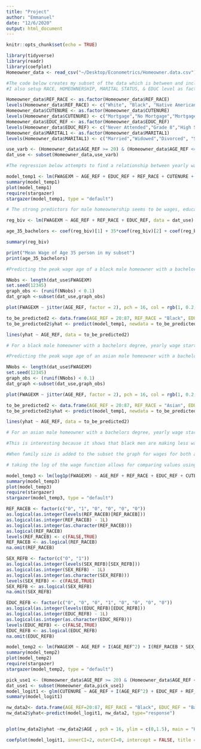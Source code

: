 ```yaml
---
title: "Project"
author: "Emmanuel"
date: "12/6/2020"
output: html_document
---
```


```r
knitr::opts_chunk$set(echo = TRUE)
```

```r
library(tidyverse)
library(readr)
library(coefplot)
Homeowner_data <- read_csv("~/Desktop/Econometrics/Homeowner.data.csv")
```

```r

#The code below creates my subset of the data which is between and including the ages of 20 and 87 with a family size of at least 3.
#I also setup RACE, HOMEOWNERSHIP, MARITAL STATUS, & EDUC level as factors (some ordered).

Homeowner_data$REF_RACE <- as.factor(Homeowner_data$REF_RACE)
levels(Homeowner_data$REF_RACE) <- c("White", "Black", "Native American", "Asian", "Pacific Islander", "Multi Race")
Homeowner_data$CUTENURE <- as.factor(Homeowner_data$CUTENURE)
levels(Homeowner_data$CUTENURE) <- c("Mortgage","No Mortgage","Mortgage Status Not Reported", "Renter", "Occupied Without Payment Of Cash", "Student Housing")
Homeowner_data$EDUC_REF <- as.factor(Homeowner_data$EDUC_REF)
levels(Homeowner_data$EDUC_REF) <- c("Never Attended","Grade 8","High School No Degree", "High School", "Some College", "Associates", "Bachelors", "Masters or PHD")
Homeowner_data$MARITAL1 <- as.factor(Homeowner_data$MARITAL1)
levels(Homeowner_data$MARITAL1) <- c("Married","Widowed","Divorced", "Seperated", "Never Married")

use_varb <- (Homeowner_data$AGE_REF >= 20) & (Homeowner_data$AGE_REF <= 87) & (Homeowner_data$FAM_SIZE >= 3)
dat_use <- subset(Homeowner_data,use_varb) 

```

```r

#The regression below attempts to find a relationship between yearly wages and several variables in order to find what variables in the data set would be good predictors for a homeowner in my subset.

model_temp1 <- lm(FWAGEXM ~ AGE_REF + EDUC_REF + REF_RACE + CUTENURE + SEX_REF,  data = dat_use)  
summary(model_temp1)
plot(model_temp1)
require(stargazer)
stargazer(model_temp1, type = "default")

# The strong predictors for male homeownership seems to be wages, education, race. When family size is added to the subset the wages for both asian male and black male homeowners the slope becomes positive. Do extra family members persuade companies to pay more in wages? Something to think about.

reg_biv <- lm(FWAGEXM ~ AGE_REF + REF_RACE + EDUC_REF, data = dat_use)  

age_35_bachelors <- coef(reg_biv)[1] + 35*coef(reg_biv)[2] + coef(reg_biv)[3] + coef(reg_biv)[4]

summary(reg_biv)

print("Mean Wage of Age 35 person in my subset")
print(age_35_bachelors)

```

```r

#Predicting the peak wage age of a black male homeowner with a bachelors degree.

NNobs <- length(dat_use$FWAGEXM)
set.seed(12345) 
graph_obs <- (runif(NNobs) < 0.1)
dat_graph <-subset(dat_use,graph_obs)

plot(FWAGEXM ~ jitter(AGE_REF, factor = 2), pch = 16, col = rgb(1, 0.2, 0.6, alpha = 0.2), main = "Wage vs Age for a black female homeowner with a bachelors degree", xlab = "Age", ylab = "Wage", ylim = c(40000,150000), data = dat_graph)

to_be_predicted2 <- data.frame(AGE_REF = 20:87, REF_RACE = "Black", EDUC_REF = "Bachelors", CUTENURE = "Mortgage", CUTENURE = "No Mortgage", CUTENURE = "Mortgage Status Not Reported", SEX_REF = 2)
to_be_predicted2$yhat <- predict(model_temp1, newdata = to_be_predicted2)

lines(yhat ~ AGE_REF, data = to_be_predicted2)

# For a black male homeowner with a bachelors degree, yearly wage starts at around $130,000 at age 20 and decreases at all ages from 20 to 80.

```

```r

#Predicting the peak wage age of an asian male homeowner with a bachelors degree.

NNobs <- length(dat_use$FWAGEXM)
set.seed(12345) 
graph_obs <- (runif(NNobs) < 0.1)
dat_graph <-subset(dat_use,graph_obs)

plot(FWAGEXM ~ jitter(AGE_REF, factor = 2), pch = 16, col = rgb(1, 0.2, 0.6, alpha = 0.2), main = "Wage vs Age for an asian female homeowner with a bachelors degree", xlab = "Age", ylab = "Wage", ylim = c(80000,170000), data = dat_graph)

to_be_predicted2 <- data.frame(AGE_REF = 20:87, REF_RACE = "Asian", EDUC_REF = "Bachelors", CUTENURE = "Mortgage", CUTENURE = "No Mortgage", CUTENURE = "Mortgage Status Not Reported", SEX_REF = 2)
to_be_predicted2$yhat <- predict(model_temp1, newdata = to_be_predicted2)

lines(yhat ~ AGE_REF, data = to_be_predicted2)

# For an asian male homeowner with a bachelors degree, yearly wage starts at around $170,000 at age 20 and decreases at all ages from 20 to 80 but the slope is not as high (negatively) compared to the black male.

#This is interesting because it shows that black men are making less wages at all ages vs asian men with the same college degree.

#When family size is added to the subset the graph for wages for both asian male and black male homeowners has a positive slope. Do extra family members persuade companies to pay more in wages? Maybe family men are more likely to strive for higher wages? Something to think about.

```

```r

# taking the log of the wage function allows for comparing values using percent changes and reducing the effect of education on wage. 

model_temp3 <- lm(log1p(FWAGEXM) ~ AGE_REF + REF_RACE + EDUC_REF + CUTENURE + MARITAL1 + SEX_REF, data = dat_use) 
summary(model_temp3)
plot(model_temp3)
require(stargazer)
stargazer(model_temp3, type = "default")

```

```r

REF_RACEB <- factor(c("0", "1", "0", "0", "0", "0"))
as.logical(as.integer(levels(REF_RACEB)[REF_RACEB]))
as.logical(as.integer(REF_RACEB) - 1L)
as.logical(as.integer(as.character(REF_RACEB)))
as.logical(REF_RACEB)
levels(REF_RACEB) <- c(FALSE,TRUE)
REF_RACEB <- as.logical(REF_RACEB)
na.omit(REF_RACEB)

SEX_REFB <- factor(c("0", "1"))
as.logical(as.integer(levels(SEX_REFB)[SEX_REFB]))
as.logical(as.integer(SEX_REFB) - 1L)
as.logical(as.integer(as.character(SEX_REFB)))
levels(SEX_REFB) <- c(FALSE,TRUE)
SEX_REFB <- as.logical(SEX_REFB)
na.omit(SEX_REFB)

EDUC_REFB <- factor(c("0", "0", "0", "1", "0", "0", "0", "0"))
as.logical(as.integer(levels(EDUC_REFB)[EDUC_REFB]))
as.logical(as.integer(EDUC_REFB) - 1L)
as.logical(as.integer(as.character(EDUC_REFB)))
levels(EDUC_REFB) <- c(FALSE,TRUE)
EDUC_REFB <- as.logical(EDUC_REFB)
na.omit(EDUC_REFB)

model_temp2 <- lm(FWAGEXM ~ AGE_REF + I(AGE_REF^2) + I(REF_RACEB * SEX_REF) + SEX_REF + REF_RACE + EDUC_REF + CUTENURE + MARITAL1, data = dat_use) 
summary(model_temp2)
plot(model_temp2)
require(stargazer)
stargazer(model_temp2, type = "default")

```

```r

pick_use1 <- (Homeowner_data$AGE_REF >= 20) & (Homeowner_data$AGE_REF <= 87) & (Homeowner_data$FAM_SIZE >= 3)
dat_use1 <- subset(Homeowner_data,pick_use1) 
model_logit1 <- glm(CUTENURE ~ AGE_REF + I(AGE_REF^2) + EDUC_REF + REF_RACE + I(EDUC_REFB*SEX_REF) + SEX_REF, family = binomial, data = dat_use1)
summary(model_logit1)

nw_data2<- data.frame(AGE_REF=20:87, REF_RACE = "Black", EDUC_REF = "Bachelors", CUTENURE = "Mortgage", CUTENURE = "No Mortgage", CUTENURE = "Mortgage Status Not Reported", SEX_REF = 1)
nw_data2$yhat<-predict(model_logit1, nw_data2, type="response")


plot(nw_data2$yhat ~nw_data2$AGE , pch = 16, ylim = c(0,1.5), main = "Homeownership rate", xlab = "Age", ylab = "Percentage increase for meeting all the required variables", col = "green")

coefplot(model_logit1, innerCI=2, outerCI=0, intercept = FALSE, title = "Logit Model", color = "blue", lab = "Explantory Variables")
```
                    
